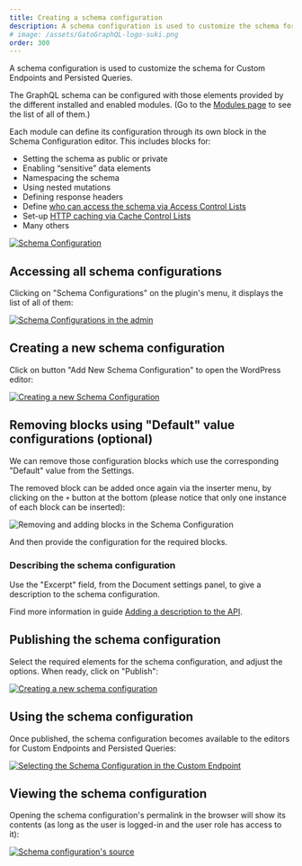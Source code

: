 ```yaml
---
title: Creating a schema configuration
description: A schema configuration is used to customize the schema for Custom Endpoints and Persisted Queries.
# image: /assets/GatoGraphQL-logo-suki.png
order: 300
---
```


A schema configuration is used to customize the schema for Custom Endpoints and Persisted Queries.

The GraphQL schema can be configured with those elements provided by the different installed and enabled modules. (Go to the [Modules page](../../config/browsing-enabling-and-disabling-modules/) to see the list of all of them.)

Each module can define its configuration through its own block in the Schema Configuration editor. This includes blocks for:

- Setting the schema as public or private
- Enabling “sensitive” data elements
- Namespacing the schema
- Using nested mutations
- Defining response headers
- Define [who can access the schema via Access Control Lists](../defining-access-control/)
- Set-up [HTTP caching via Cache Control Lists](../adding-http-caching/)
- Many others

<a href="/assets/guides/upstream/schema-configuration.png" target="_blank">![Schema Configuration](/assets/guides/upstream/schema-configuration.png "Schema Configuration")</a>

## Accessing all schema configurations

Clicking on "Schema Configurations" on the plugin's menu, it displays the list of all of them:

<div class="img-width-1024" markdown="1">

<a href="/assets/guides/upstream/schema-configurations-page.png" target="_blank">![Schema Configurations in the admin](/assets/guides/upstream/schema-configurations-page.png "Schema Configurations in the admin")</a>

</div>

## Creating a new schema configuration

Click on button "Add New Schema Configuration" to open the WordPress editor:

<div class="img-width-1024" markdown="1">

<a href="/assets/guides/upstream/new-schema-configuration.png" target="_blank">![Creating a new Schema Configuration](/assets/guides/upstream/new-schema-configuration.png "Creating a new Schema Configuration")</a>

</div>

## Removing blocks using "Default" value configurations (optional)

We can remove those configuration blocks which use the corresponding "Default" value from the Settings.

The removed block can be added once again via the inserter menu, by clicking on the `+` button at the bottom (please notice that only one instance of each block can be inserted):

![Removing and adding blocks in the Schema Configuration](/assets/guides/upstream/schema-configuration-removing-and-adding-blocks.gif "Removing and adding blocks in the Schema Configuration")

And then provide the configuration for the required blocks.

### Describing the schema configuration

Use the "Excerpt" field, from the Document settings panel, to give a description to the schema configuration.

Find more information in guide [Adding a description to the API](../../config/adding-a-description-to-the-api/).

## Publishing the schema configuration

Select the required elements for the schema configuration, and adjust the options. When ready, click on "Publish":

<a href="/assets/guides/upstream/editing-schema-configuration.gif" target="_blank">![Creating a new schema configuration](/assets/guides/upstream/editing-schema-configuration.gif)</a>

## Using the schema configuration

Once published, the schema configuration becomes available to the editors for Custom Endpoints and Persisted Queries:

<a href="/assets/guides/upstream/schema-configuration-in-custom-endpoint.png" target="_blank">![Selecting the Schema Configuration in the Custom Endpoint](/assets/guides/upstream/schema-configuration-in-custom-endpoint.png "Selecting the Schema Configuration in the Custom Endpoint")</a>

## Viewing the schema configuration

Opening the schema configuration's permalink in the browser will show its contents (as long as the user is logged-in and the user role has access to it):

<a href="/assets/guides/upstream/schema-configuration-source.png" target="_blank">![Schema configuration's source](/assets/guides/upstream/schema-configuration-source.png "Schema configuration's source")</a>

<!-- ---

## Editor Inputs

These are the inputs in the body of the editor:

| Input | Description | 
| --- | --- |
| **Access Control Lists** | (If module `Access Control` is enabled) Manage who can access the schema, by selecting the Access Control Lists that must be applied to the custom endpoint or persisted query |
| **Cache Control Lists** | (If module `Cache Control` is enabled) Manage the behavior of HTTP caching, by selecting the Cache Control Lists that must be applied to the custom endpoint or persisted query |
| **Further Options** | Customize the behavior of the schema configuration:<br/><br/>**Public/Private Schema:** (If module `Public/Private Schema` is enabled)<br/>When access to some a field or directive is denied, there are 2 ways for the API to behave:<ul><li>`"Public"`: Provide an error message to the user, indicating why access is denied. This behavior makes the metadata from the schema always available.</li><li>`"Private"`: The error message indicates that the field or directive does not exist. This behavior exposes the metadata from the schema only to those users who can access it.</li></ul>If `"Default"` is selected, the value selected in the Settings is used.<br/><br/>**Namespace Types and Interfaces?:** (If module `Schema Namespacing` is enabled)<br/>Define if to have all types and interfaces in the schema automatically namespaced. If `"Default"` is selected, the value selected in the Settings is used.<br/><br/>**Mutation Scheme:** (If module `Nested Mutations` is enabled)<br/>Define if to enable mutations, and if the redundant fields from the root must be removed. If `"Default"` is selected, the value selected in the Settings is used.<br/><br/>**Enable admin fields:** (If module `Schema Expose Admin Data` is enabled)<br/>Define if to add the “sensitive” data elements to the schema. If `"Default"` is selected, the value selected in the Settings is used.<br/><br/>**Enable self fields:** (If module `Schema Self Fields` is enabled)<br/>Define if to add the `self` fields to the schema. If `"Default"` is selected, the value selected in the Settings is used. |

These are the inputs in the Document settings:

| Input | Description | 
| --- | --- |
| **Excerpt** | Provide a description for the schema configuration.<br/>This input is available when module `Excerpt as Description` is enabled | -->
